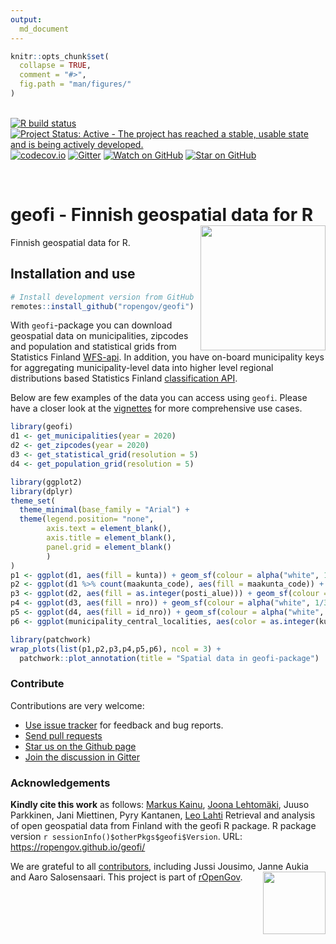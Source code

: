 ```yaml
---
output: 
  md_document
---
```


```r
knitr::opts_chunk$set(
  collapse = TRUE,
  comment = "#>",
  fig.path = "man/figures/"
)
```

<br>
<!-- badges: start -->
  [![R build status](https://github.com/rOpenGov/geofi//workflows/R-CMD-check/badge.svg)](https://github.com/rOpenGov/geofi//actions)
  [![Project Status: Active - The project has reached a stable, usable state and is being actively developed.](https://www.repostatus.org/badges/latest/active.svg)](https://www.repostatus.org/)
  [![codecov.io](https://codecov.io/github/rOpenGov/geofi/coverage.svg?branch=master)](https://codecov.io/github/rOpenGov/geofi?branch=master)
  [![Gitter](https://badges.gitter.im/rOpenGov/geofi.svg)](https://gitter.im/rOpenGov/geofi?utm_source=badge&utm_medium=badge&utm_campaign=pr-badge)
  [![Watch on GitHub](https://img.shields.io/github/watchers/ropengov/eurostat.svg?style=social)](https://github.com/ropengov/eurostat/watchers)
  [![Star on GitHub](https://img.shields.io/github/stars/ropengov/eurostat.svg?style=social)](https://github.com/ropengov/eurostat/stargazers)
<!--  [![Follow](https://img.shields.io/twitter/follow/ropengov.svg?style=social)](https://twitter.com/rOpenGov) -->
<!--[![CRAN published](http://www.r-pkg.org/badges/version/geofi)](http://www.r-pkg.org/pkg/geofi)-->
<!--[![Downloads](http://cranlogs.r-pkg.org/badges/grand-total/geofi)](https://cran.r-project.org/package=geofi)-->
<!--[![Downloads](http://cranlogs.r-pkg.org/badges/geofi)](https://cran.r-project.org/package=geofi)-->
<!-- badges: end -->

<br>

# geofi - Finnish geospatial data for R <img src="man/figures/logo.png" height = "200px" align="right" />


<!-- README.md is generated from README.Rmd. Please edit that file -->

Finnish geospatial data for R. 

## Installation and use

```r
# Install development version from GitHub
remotes::install_github("ropengov/geofi")
```

With `geofi`-package you can download geospatial data on municipalities, zipcodes and population and statistical grids from Statistics Finland [WFS-api](https://www.stat.fi/org/avoindata/paikkatietoaineistot_en.html). In addition, you have on-board municipality keys for aggregating municipality-level data  into higher level regional distributions based Statistics Finland [classification API](https://data.stat.fi/api/classifications/v2/).

Below are few examples of the data you can access using `geofi`. Please have a closer look at the [vignettes](https://ropengov.github.io/geofi/articles/index.html) for more comprehensive use cases. 

```r
library(geofi)
d1 <- get_municipalities(year = 2020)
d2 <- get_zipcodes(year = 2020)
d3 <- get_statistical_grid(resolution = 5)
d4 <- get_population_grid(resolution = 5)

library(ggplot2)
library(dplyr)
theme_set(
  theme_minimal(base_family = "Arial") +
  theme(legend.position= "none",
        axis.text = element_blank(),
        axis.title = element_blank(),
        panel.grid = element_blank()
        )
)
p1 <- ggplot(d1, aes(fill = kunta)) + geom_sf(colour = alpha("white", 1/3)) + labs(subtitle = "municipalities")
p2 <- ggplot(d1 %>% count(maakunta_code), aes(fill = maakunta_code)) + geom_sf(colour = alpha("white", 1/3)) + labs(subtitle = "Aggregated municipality data \nat region (maakunta) level \n(one of many!)")
p3 <- ggplot(d2, aes(fill = as.integer(posti_alue))) + geom_sf(colour = alpha("white", 1/3)) + labs(subtitle = "zipcodes")
p4 <- ggplot(d3, aes(fill = nro)) + geom_sf(colour = alpha("white", 1/3)) + labs(subtitle = "statistical grid")
p5 <- ggplot(d4, aes(fill = id_nro)) + geom_sf(colour = alpha("white", 1/3)) + labs(subtitle = "population grid")
p6 <- ggplot(municipality_central_localities, aes(color = as.integer(kuntatunnus))) + geom_sf() + labs(subtitle = "Central municipality localities")

library(patchwork)
wrap_plots(list(p1,p2,p3,p4,p5,p6), ncol = 3) + 
  patchwork::plot_annotation(title = "Spatial data in geofi-package")
```



### Contribute

Contributions are very welcome:

  * [Use issue tracker](https://github.com/ropengov/geofi/issues) for feedback and bug reports.
  * [Send pull requests](https://github.com/ropengov/geofi/)
  * [Star us on the Github page](https://github.com/ropengov/geofi)
  * [Join the discussion in Gitter](https://gitter.im/rOpenGov/geofi)


### Acknowledgements

**Kindly cite this work** as follows: 
[Markus Kainu](https://github.com/muuankarski), [Joona Lehtomäki](https://github.com/jlehtoma), Juuso Parkkinen, Jani Miettinen, Pyry Kantanen, [Leo Lahti](https://github.com/antagomir)
Retrieval and analysis of open geospatial data from Finland with the geofi R package. R package version `r sessionInfo()$otherPkgs$geofi$Version`. URL: [https://ropengov.github.io/geofi/](https://ropengov.github.io/geofi/)



We are grateful to all [contributors](https://github.com/rOpenGov/geofi/graphs/contributors), including Jussi Jousimo, Janne Aukia and Aaro Salosensaari. This project is part of [rOpenGov](http://ropengov.org). <img src="http://ropengov.org/images/logo2020_black_orange.svg" height = "100px" align="right" />


